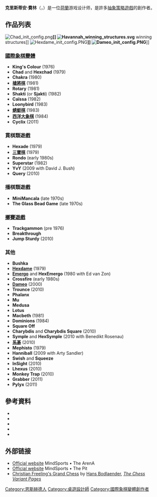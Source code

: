 {{Infobox person
 |name = 克里斯蒂安·費林<br>Christian Freeling
 |image = Christian Freeling.jpg
 |alt = 2012 photo of Freeling 
 |caption = 2012年的克里斯蒂安·費林
 |birth_name = 
 |birth_date = {{birth date and age|1947|02|01|df=yes}} 
 |birth_place = {{NLD}}[[恩斯赫德|恩斯赫德]]
 |nationality ={{NLD}}
 |known_for = 游戏设计师
 |occupation = 数学教师
 |children = 4
 |website = http://mindsports.nl/
}}
'''克里斯蒂安·費林'''（{{lang|en|Christian Freeling}}，{{bd|1947年|2月1日|||catIdx=}}）是一位[[荷蘭|荷蘭]]游戏设计师，是許多[[抽象策略遊戲|抽象策略遊戲]]的創作者。

==作品列表==
[[File:Chad_init_config.png|thumb]]''']]
[[File:Havannah_winning_structures.svg|thumb]]''' winning structures]]
[[File:Hexdame_init_config.PNG|thumb]]''']]
[[File:Dameo_init_config.PNG|thumb]]''']]

===[[國際象棋變體|國際象棋變體]]===
* '''King's Colour''' (1976)
* '''Chad''' and '''Hexchad''' (1979)
* '''Chakra''' (1980)
* '''[[槍將棋|槍將棋]]''' (1981)
* '''Rotary''' (1981)
* '''Shakti''' (or '''Sjakti''') (1982)
* '''Caïssa''' (1982)
* '''Loonybird''' (1983)
* '''[[蜻蜓棋|蜻蜓棋]]''' (1983)
* '''[[西洋大象棋|西洋大象棋]]''' (1984)
* '''Cyclix''' (2011)

===貫棋類遊戲===
* '''Hexade''' (1979)
* '''[[三寶棋|三寶棋]]''' (1979)
* '''Rondo''' (early 1980s)
* '''Superstar''' (1982)
* '''YvY''' (2009 with David J. Bush)
* '''Query''' (2010)

===播棋類遊戲===
* '''MiniMancala''' (late 1970s)
* '''The Glass Bead Game''' (late 1970s)

===[[擲賽遊戲|擲賽遊戲]]===
* '''Trackgammon''' (pre 1976)
* '''Breakthrough'''
* '''Jump Sturdy''' (2010)

===其他===
* '''Bushka'''
* '''[[Hexdame|Hexdame]]''' (1979)
* '''[[Emergo_(board_game)|Emergo]]''' and '''HexEmergo''' (1980 with Ed van Zon)
* '''Crossfire''' (early 1980s)
* '''[[Dameo|Dameo]]''' (2000)
* '''Trounce''' (2010)
* '''Phalanx'''
* '''Mu'''
* '''Medusa'''
* '''Lotus'''
* '''Macbeth''' (1981)
* '''Dominions''' (1984)
* '''Square Off'''
* '''Charybdis''' and '''Charybdis Square''' (2010)
* '''Symple''' and '''HexSymple''' (2010 with Benedikt Rosenau)
* '''[[系碁|系碁]]''' (2010)
* '''Mephisto''' (1979)
* '''Hanniball''' (2009 with Arty Sandler)
* '''Swish''' and '''Squeeze'''
* '''InSight''' (2010)
* '''Lhexus''' (2010)
* '''Monkey Trap''' (2010)
* '''Grabber''' (2011)
* '''Pylyx''' (2011)
{{clear}}

==參考資料==
{{refbegin}}
*{{cite book
 | author=[[David_Pritchard_(chess_writer)|Pritchard, D. B.]]
 | title=The Encyclopedia of Chess Variants
 | publisher=Games & Puzzles Publications
 | year=1994
 | isbn=0-9524142-0-1}}
*{{cite book
 | author=Schmittberger, R. Wayne
 | title=New Rules for Classic Games
 | publisher=Wiley
 | year=1992
 | isbn=978-0471536215}}
*{{cite journal 
 |publisher=Carpe Diem Publishing
 |journal=Abstract Games
 |issue=10
 |issn=1492-0492|date=Summer 2002}}
*{{cite journal
 |editor=Kerry Handscomb 
 |publisher=Carpe Diem Publishing
 |journal=Abstract Games
 |issue=9
 |issn=1492-0492|date=Spring 2002}}
*{{cite journal
 |editor=Fred Kok
 |title=Hexdame • A nice combination 
 |publisher=Carpe Diem Publishing
 |journal=Abstract Games
 |issue=8
 |issn=1492-0492|date=Winter 2001}}
{{refend}}

==外部链接==
* [http://mindsports.nl/index.php/arena Official website] {{Wayback|url=http://mindsports.nl/index.php/arena |date=20201111233429 }} MindSports • The ArenA
* [http://mindsports.nl/index.php/the-pit Official website] {{Wayback|url=http://mindsports.nl/index.php/the-pit |date=20201025021231 }} MindSports • The Pit 
* [https://web.archive.org/web/20110514060111/http://www.chessvariants.org/large.dir/freeling.html Christian Freeling's Grand Chess] by [[Hans_Bodlaender|Hans Bodlaender]], ''[[The_Chess_Variant_Pages|The Chess Variant Pages]]''

{{DEFAULTSORT:Freeling, Christian}}
[[Category:恩斯赫德人|Category:恩斯赫德人]]
[[Category:桌遊設計師|Category:桌遊設計師]]
[[Category:國際象棋變體創作者|Category:國際象棋變體創作者]]